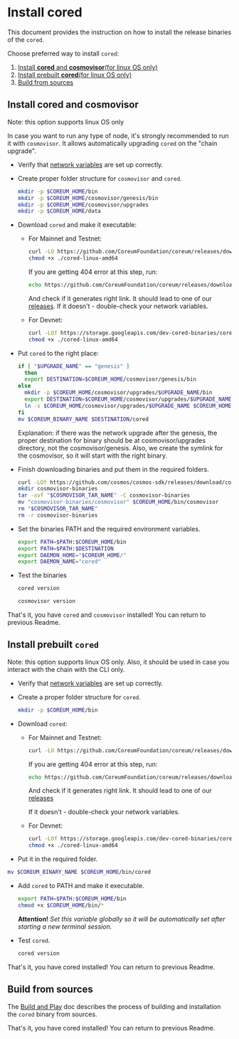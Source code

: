 # Install cored

This document provides the instruction on how to install the release binaries of the `cored`.

Choose preferred way to install `cored`:

1. [Install **cored** and **cosmovisor**(for linux OS only)](#install-cored-and-cosmovisor)
2. [Install prebuilt **cored**(for linux OS only)](#install-prebuilt-cored)
3. [Build from sources](#build-from-sources)


<a id="install-cored-and-cosmovisor"></a>

## Install **cored** and **cosmovisor**

Note: this option supports linux OS only

In case you want to run any type of node, it's strongly recommended to run it with `cosmovisor`.
It allows automatically upgrading `cored` on the "chain upgrade".

* Verify that [network variables](/docs/nodes-and-validators/essentials/network-variables) are set up correctly.

* Create proper folder structure for `cosmovisor` and `cored`.

    ```bash
    mkdir -p $COREUM_HOME/bin
    mkdir -p $COREUM_HOME/cosmovisor/genesis/bin
    mkdir -p $COREUM_HOME/cosmovisor/upgrades
    mkdir -p $COREUM_HOME/data
    ```

* Download `cored` and make it executable:
    * For Mainnet and Testnet:
      ```bash
      curl -LO https://github.com/CoreumFoundation/coreum/releases/download/$COREUM_VERSION/$COREUM_BINARY_NAME
      chmod +x ./cored-linux-amd64
      ```
      If you are getting 404 error at this step, run:
      ```bash
      echo https://github.com/CoreumFoundation/coreum/releases/download/$COREUM_VERSION/$COREUM_BINARY_NAME
      ```
      And check if it generates right link. It should lead to one of our <a className="text-[#24D494] font-bold" href="https://github.com/CoreumFoundation/coreum/releases" target="_blank">releases</a>.
      If it doesn't - double-check your network variables.

    * For Devnet:
      ```bash
      curl -LOf https://storage.googleapis.com/dev-cored-binaries/cored-linux-amd64
      chmod +x ./cored-linux-amd64
      ```

* Put `cored` to the right place:
  ```bash
  if [ "$UPGRADE_NAME" == "genesis" ]
    then
    export DESTINATION=$COREUM_HOME/cosmovisor/genesis/bin
  else
    mkdir -p $COREUM_HOME/cosmovisor/upgrades/$UPGRADE_NAME/bin
    export DESTINATION=$COREUM_HOME/cosmovisor/upgrades/$UPGRADE_NAME/bin
    ln -s $COREUM_HOME/cosmovisor/upgrades/$UPGRADE_NAME $COREUM_HOME/cosmovisor/current
  fi
  mv $COREUM_BINARY_NAME $DESTINATION/cored
  ```
  Explanation: if there was the network upgrade after the genesis, the proper destination for binary
  should be at cosmovisor/upgrades directory, not the cosmovisor/genesis.
  Also, we create the symlink for the cosmovisor, so it will start with the right binary.

* Finish downloading binaries and put them in the required folders.
    ```bash
    curl -LOf https://github.com/cosmos/cosmos-sdk/releases/download/cosmovisor%2F$COREUM_COSMOVISOR_VERSION/$COSMOVISOR_TAR_NAME
    mkdir cosmovisor-binaries
    tar -xvf "$COSMOVISOR_TAR_NAME" -C cosmovisor-binaries
    mv "cosmovisor-binaries/cosmovisor" $COREUM_HOME/bin/cosmovisor
    rm "$COSMOVISOR_TAR_NAME"
    rm -r cosmovisor-binaries
    ```

* Set the binaries PATH and the required environment variables.

    ```bash
    export PATH=$PATH:$COREUM_HOME/bin
    export PATH=$PATH:$DESTINATION
    export DAEMON_HOME="$COREUM_HOME/"
    export DAEMON_NAME="cored"
    ```


* Test the binaries

    ```bash
    cored version
    ```

    ```bash
    cosmovisor version
    ```

That's it, you have `cored` and `cosmovisor` installed! You can return to previous Readme.


<a id="install-prebuilt-cored"></a>
## Install prebuilt `cored`

Note: this option supports linux OS only. Also, it should be used in case you interact with the chain with the CLI only.

* Verify that [network variables](/docs/nodes-and-validators/essentials/network-variables) are set up correctly.

* Create a proper folder structure for `cored`.

    ```bash
    mkdir -p $COREUM_HOME/bin
    ```

* Download `cored`:
  * For Mainnet and Testnet:
    ```bash
    curl -LO https://github.com/CoreumFoundation/coreum/releases/download/$COREUM_VERSION/$COREUM_BINARY_NAME
    ```
    If you are getting 404 error at this step, run:
    ```bash
    echo https://github.com/CoreumFoundation/coreum/releases/download/$COREUM_VERSION/$COREUM_BINARY_NAME
    ```
    And check if it generates right link. It should lead to one of our <a href="https://github.com/CoreumFoundation/coreum/releases" target="_blank" rel="noopener noreferrer" className="text-[#24D494] font-bold">releases</a>

    If it doesn't - double-check your network variables.

  * For Devnet:
    ```bash
    curl -LOf https://storage.googleapis.com/dev-cored-binaries/cored-linux-amd64
    chmod +x ./cored-linux-amd64
    ```

* Put it in the required folder.
```bash
mv $COREUM_BINARY_NAME $COREUM_HOME/bin/cored
```

* Add `cored` to PATH and make it executable.

    ```bash
    export PATH=$PATH:$COREUM_HOME/bin
    chmod +x $COREUM_HOME/bin/*
    ```

  **Attention!** *Set this variable globally so it will be automatically set after starting a new terminal session.*

* Test `cored`.

    ```bash
    cored version
    ```

That's it, you have cored installed! You can return to previous Readme.

<a id="build-from-sources"></a>
## Build from sources

The <a href="https://github.com/CoreumFoundation/coreum/blob/master/README.md#build-and-play" target="_blank" rel="noopener noreferrer" className="text-[#24D494] font-bold">Build and Play</a> doc describes the process of building and installation the `cored` binary from sources.


That's it, you have cored installed! You can return to previous Readme.

